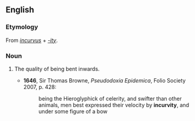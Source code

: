 ==English==

===Etymology===
From {{etyl|la|en}} ''[[incurvus]]'' + ''[[-ity]]''.

===Noun===
{{en-noun|-}}

# {{context|obsolete}} The quality of being bent inwards.
#* '''1646''', Sir Thomas Browne, ''Pseudodoxia Epidemica'', Folio Society 2007, p. 428:
#*: being the Hieroglyphick of celerity, and swifter than other animals, men best expressed their velocity by '''incurvity''', and under some figure of a bow